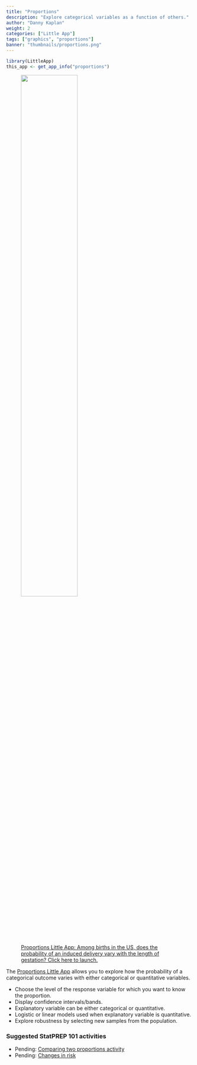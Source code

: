 ```yaml
---
title: "Proportions"
description: "Explore categorical variables as a function of others."
author: "Danny Kaplan"
weight: 2
categories: ["Little App"]
tags: ["graphics", "proportions"]
banner: "thumbnails/proportions.png"
---
```


```r
library(LittleApp)
this_app <- get_app_info("proportions")
```

<a href="`r this_app$url`"> 
<figure>
<img src="/thumbnails/proportions.png" class="thumbnail" width = "60%">
<figcaption>Proportions Little App: Among births in the US, does the probability of an induced delivery vary with the length of gestation? Click here to launch.</figcaption>
</figure>
<a>

The [Proportions Little App](`r this_app$url`) allows you to explore how the probability of a categorical outcome varies with  either categorical or quantitative variables.

- Choose the level of the response variable for which you want to know the proportion.
- Display confidence intervals/bands.
- Explanatory variable can be either categorical or quantitative.
- Logistic or linear models used when explanatory variable is quantitative.
- Explore robustness by selecting new samples from the population.

### Suggested StatPREP 101 activities

- Pending: [Comparing two proportions activity](https://statprep-activities.netlify.com/lessons/proportions/)
- Pending: [Changes in risk](https://statprep-activities.netlify.com/lessons/changes-in-risk/)

